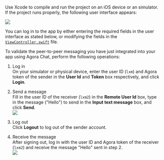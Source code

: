 <PlatformWrapper platform="ios">

Use Xcode to compile and run the project on an iOS device or an simulator. If the project runs properly, the following user interface appears:

![](https://web-cdn.agora.io/docs-files/1665309003658)

<div class="alert note">You can log in to the app by either entering the required fields in the user interface as stated below, or modifying the fields in the <a href="#sign-in"><code>ViewController.swift</code></a> file.</div>

To validate the peer-to-peer messaging you have just integrated into your app using Agora Chat, perform the following operations:

1. Log in  
On your simulator or physical device, enter the user ID (`lxm`) and Agora token of the sender in the **User Id** and **Token** box respectively, and click **Login**.

2. Send a message  
Fill in the user ID of the receiver (`lxm2`) in the **Remote User Id** box, type in the message ("Hello") to send in the **Input text message** box, and click **Send**.  
![](https://web-cdn.agora.io/docs-files/1665309009543)

3. Log out  
Click **Logout** to log out of the sender account.

4. Receive the message  
After signing out, log in with the user ID and Agora token of the receiver (`lxm2`) and receive the message "Hello" sent in step 2.  
![](https://web-cdn.agora.io/docs-files/1665309015042)

</PlatformWrapper>
